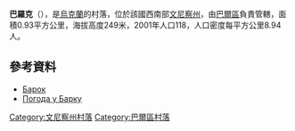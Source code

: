 {{coord|48|51|2|N|27|40|57|E|scale:30000|display=title}}

'''巴羅克'''（{{lang-uk|Барок}}），是[[烏克蘭|烏克蘭]]的村落，位於該國西南部[[文尼察州|文尼察州]]，由[[巴爾區|巴爾區]]負責管轄，面積0.93平方公里，海拔高度249米，2001年人口118，人口密度每平方公里8.94人。

==參考資料==
* [http://w1.c1.rada.gov.ua/pls/z7503/A005?rdat1=01.04.2014&rf7571=1427 Барок]
* [http://www.gismeteo.ua/ua/weather-barok-75071/ Погода у Барку] {{Wayback|url=http://www.gismeteo.ua/ua/weather-barok-75071/ |date=20160310094658 }}

[[Category:文尼察州村落|Category:文尼察州村落]]
[[Category:巴爾區村落|Category:巴爾區村落]]


{{Vinnytsia-geo-stub}}